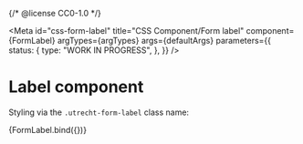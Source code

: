 {/* @license CC0-1.0 */}


<Meta
  id="css-form-label"
  title="CSS Component/Form label"
  component={FormLabel}
  argTypes={argTypes}
  args={defaultArgs}
  parameters={{
    status: {
      type: "WORK IN PROGRESS",
    },
  }}
/>

# Label component

Styling via the `.utrecht-form-label` class name:

<Canvas>
  <Story name="Default" args={exampleArgs}>
    {FormLabel.bind({})}
  </Story>
</Canvas>

<ArgsTable story="Default" />
